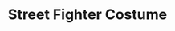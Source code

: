 ---
title: "Street Fighter Costume"
meta_title: "Street Fighter Costume craft"
description: "Craft de Street Fighter Costume"
rank: "a"
draft: false
name: "Street Fighter Costume"
recipe_img: "https://wiki.pokexgames.com/images/6/6c/Street_Fighter_Costume.png"
level: 91
craft_time: 302400
result: 1
value_npc: 1
ingredients:
  - name: "Leather"
    quantity: 15
    item_img: "https://wiki.pokexgames.com/images/3/3d/Leather.png"
    value_npc: 1
  - name: "Insect Claw"
    quantity: 250
    item_img: "https://wiki.pokexgames.com/images/3/3f/Insect_Claw.png"
    value_npc: 1
  - name: "Martial Arts Scroll"
    quantity: 250
    item_img: "https://wiki.pokexgames.com/images/d/d8/Martial_Arts_Scroll.png"
    value_npc: 1
  - name: "White Headband"
    quantity: 3
    item_img: "https://wiki.pokexgames.com/images/9/9b/White_Headband.png"
    value_npc: 1
  - name: "Refined Fashion Point"
    quantity: 20
    item_img: "https://wiki.pokexgames.com/images/6/69/Refined_Fashion_Point.png"
    value_npc: 1
---